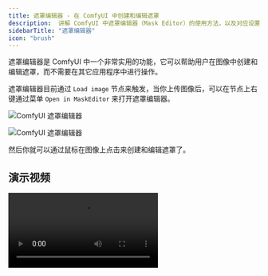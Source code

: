 ```yaml
---
title: 遮罩编辑器 - 在 ComfyUI 中创建和编辑遮罩
description:  讲解 ComfyUI 中遮罩编辑器（Mask Editor）的使用方法，以及对应设置等
sidebarTitle: "遮罩编辑器"
icon: "brush"
---
```


遮罩编辑器是 ComfyUI 中一个非常实用的功能，它可以帮助用户在图像中创建和编辑遮罩，而不需要在其它应用程序中进行操作。

遮罩编辑器目前通过 `Load image` 节点来触发，当你上传图像后，可以在节点上右键通过菜单 `Open in MaskEditor` 来打开遮罩编辑器。

![ComfyUI 遮罩编辑器](/images/interface/maskeditor/maskeditor.jpg)

![ComfyUI 遮罩编辑器](/images/interface/maskeditor/maskeditor_ui.jpg)

然后你就可以通过鼠标在图像上点击来创建和编辑遮罩了。

## 演示视频

<video controls>
  <source src="/images/interface/maskeditor/maskeditor.mp4" type="video/mp4"/>
  你的浏览器不支持 video 标签。
</video>
